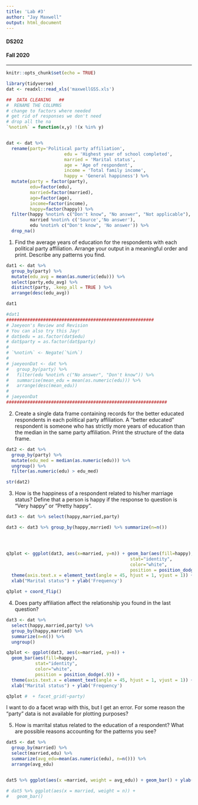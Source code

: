 ```yaml
---
title: 'Lab #3'
author: "Jay Maxwell"
output: html_document
---
```

<h4>DS202</h4>
<h4>Fall 2020</h4>
<hr>
```r
knitr::opts_chunk$set(echo = TRUE)

library(tidyverse)
dat <- readxl::read_xls('maxwellGSS.xls')
```

```r
##  DATA CLEANING   ##
#  RENAME THE COLUMNS  
# change to factors where needed
# get rid of responses we don't need
# drop all the na
`%notin%` = function(x,y) !(x %in% y)


dat <- dat %>% 
  rename(party='Political party affiliation',
                      edu = 'Highest year of school completed',
                      married = 'Marital status',
                      age = 'Age of respondent',
                      income = 'Total family income',
                      happy = 'General happiness') %>% 
  mutate(party = factor(party), 
         edu=factor(edu), 
         married=factor(married),
         age=factor(age),
         income=factor(income), 
         happy=factor(happy)) %>%
  filter(happy %notin% c("Don't know", "No answer", "Not applicable"),
         married %notin% c('Source','No answer'),
         edu %notin% c("Don't know", 'No answer')) %>%
  drop_na()
```

1. Find the average years of education for the respondents with each political party affiliation. Arrange your output in a meaningful order and print. Describe any patterns you find.

```r
dat1 <- dat %>% 
  group_by(party) %>%
  mutate(edu_avg = mean(as.numeric(edu))) %>% 
  select(party,edu_avg) %>% 
  distinct(party, .keep_all = TRUE ) %>% 
  arrange(desc(edu_avg))

dat1

#dat1
########################################################
# Jaeyeon's Review and Revision
# You can also try this Jay!
# dat$edu = as.factor(dat$edu)
# dat$party = as.factor(dat$party)
# 
# `%notin%` <- Negate(`%in%`)
# 
# jaeyeonDat <- dat %>% 
#   group_by(party) %>%
#   filter(edu %notin% c("No answer", "Don't know")) %>%
#   summarise(mean_edu = mean(as.numeric(edu))) %>%
#   arrange(desc(mean_edu))
# 
# jaeyeonDat
#############################################################
```


2. Create a single data frame containing records for the better educated respondents in each political party affiliation. A “better educated” respondent is someone who has strictly more years of education than the median in the same party affiliation. Print the structure of the data frame.

```r
dat2 <- dat %>%
  group_by(party) %>%
  mutate(edu_med = median(as.numeric(edu))) %>%
  ungroup() %>%
  filter(as.numeric(edu) > edu_med)

str(dat2)

```

3. How is the happiness of a respondent related to his/her marriage status? Define that a person is happy if the response to question is “Very happy” or “Pretty happy”.


```r
dat3 <- dat %>% select(happy,married,party)

dat3 <- dat3 %>% group_by(happy,married) %>% summarize(n=n())




q3plot <- ggplot(dat3, aes(x=married, y=n)) + geom_bar(aes(fill=happy),
                                               stat="identity",
                                               color="white",
                                               position = position_dodge(.9)) +
  theme(axis.text.x = element_text(angle = 45, hjust = 1, vjust = 1)) +
  xlab("Marital status") + ylab('Frequency') 

q3plot + coord_flip() 

```




4. Does party affiliation affect the relationship you found in the last question?

```r
dat3 <- dat %>% 
  select(happy,married,party) %>% 
  group_by(happy,married) %>%
  summarize(n=n()) %>% 
  ungroup()

q3plot <- ggplot(dat3, aes(x=married, y=n)) + 
  geom_bar(aes(fill=happy),
           stat="identity",
           color="white",
           position = position_dodge(.9)) +
  theme(axis.text.x = element_text(angle = 45, hjust = 1, vjust = 1)) +
  xlab("Marital status") + ylab('Frequency') 

q3plot #  + facet_grid(~party)
```

I want to do a facet wrap with this, but I get an error. For some reason the "party" data is not available for plotting purposes?


5. How is marrital status related to the education of a respondent? What are possible reasons accounting for the patterns you see?


```r

dat5 <- dat %>%
  group_by(married) %>%
  select(married,edu) %>% 
  summarize(avg_edu=mean(as.numeric(edu), n=n())) %>%
  arrange(avg_edu)


dat5 %>% ggplot(aes(x =married, weight = avg_edu)) + geom_bar() + ylab("Average Education in Years") +xlab("Marital Status")

# dat5 %>% ggplot(aes(x = married, weight = n)) +
#   geom_bar()
```


